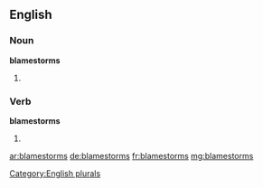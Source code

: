 ==English==

===Noun===
'''blamestorms'''

# {{plural of |[[blamestorm]]}}

===Verb===
'''blamestorms'''

# {{third-person singular of|[[blamestorm]]}}

[[Category:English plurals]]

[[ar:blamestorms]]
[[de:blamestorms]]
[[fr:blamestorms]]
[[mg:blamestorms]]